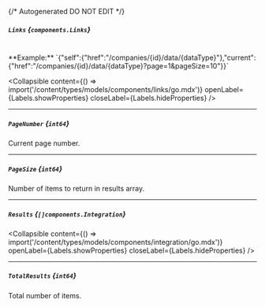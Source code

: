 {/* Autogenerated DO NOT EDIT  */}

##### `Links` *{`components.Links`}*
<br/>
**Example:** `{"self":{"href":"/companies/{id}/data/{dataType}"},"current":{"href":"/companies/{id}/data/{dataType}?page=1&pageSize=10"}}`

<Collapsible content={() => import('/content/types/models/components/links/go.mdx')} openLabel={Labels.showProperties} closeLabel={Labels.hideProperties} />


---
##### `PageNumber` *{`int64`}*
Current page number.

---
##### `PageSize` *{`int64`}*
Number of items to return in results array.

---
##### `Results` *{`[]components.Integration`}*

<Collapsible content={() => import('/content/types/models/components/integration/go.mdx')} openLabel={Labels.showProperties} closeLabel={Labels.hideProperties} />


---
##### `TotalResults` *{`int64`}*
Total number of items.


